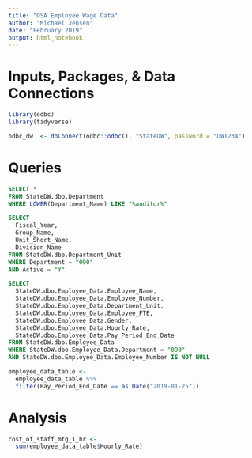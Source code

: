 ```yaml
---
title: "OSA Employee Wage Data"
author: "Michael Jensen"
date: "February 2019"
output: html_notebook
---
```

# Inputs, Packages, & Data Connections

```r
library(odbc)
library(tidyverse)

odbc_dw  <- dbConnect(odbc::odbc(), "StateDW", password = "DW1234")
```

# Queries

```sql
SELECT *
FROM StateDW.dbo.Department
WHERE LOWER(Department_Name) LIKE "%auditor%"
```

```sql
SELECT 
  Fiscal_Year,
  Group_Name,
  Unit_Short_Name,
  Division_Name
FROM StateDW.dbo.Department_Unit
WHERE Department = "090"
AND Active = "Y"
```

```sql
SELECT 
  StateDW.dbo.Employee_Data.Employee_Name,
  StateDW.dbo.Employee_Data.Employee_Number,
  StateDW.dbo.Employee_Data.Department_Unit,
  StateDW.dbo.Employee_Data.Employee_FTE,
  StateDW.dbo.Employee_Data.Gender,
  StateDW.dbo.Employee_Data.Hourly_Rate,
  StateDW.dbo.Employee_Data.Pay_Period_End_Date
FROM StateDW.dbo.Employee_Data
WHERE StateDW.dbo.Employee_Data.Department = "090"
AND StateDW.dbo.Employee_Data.Employee_Number IS NOT NULL
```

```r
employee_data_table <- 
  employee_data_table %>% 
  filter(Pay_Period_End_Date == as.Date("2019-01-25"))
```

# Analysis

```r
cost_of_staff_mtg_1_hr <- 
  sum(employee_data_table$Hourly_Rate)
```
